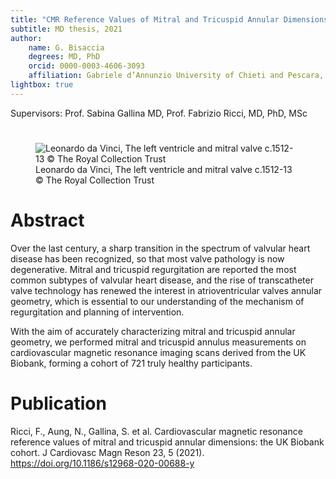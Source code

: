 ```yaml
---
title: "CMR Reference Values of Mitral and Tricuspid Annular Dimensions: the UK BioBank Cohort"
subtitle: MD thesis, 2021
author: 
    name: G. Bisaccia
    degrees: MD, PhD
    orcid: 0000-0003-4606-3093
    affiliation: Gabriele d’Annunzio University of Chieti and Pescara, Italy. Degree with Honours in Medicine and Surgery (2014-2021)
lightbox: true
---
```

Supervisors: Prof. Sabina Gallina MD, Prof. Fabrizio Ricci, MD, PhD, MSc

# 

![Leonardo da Vinci, The left ventricle and mitral valve c.1512-13 © The Royal Collection Trust](images/md/0.jpg)

# Abstract
Over the last century, a sharp transition in the spectrum of valvular heart disease has been recognized, so that most valve pathology is now degenerative. Mitral and tricuspid regurgitation are reported the most common subtypes of valvular heart disease, and the rise of transcatheter valve technology has renewed the interest in atrioventricular valves annular geometry, which is essential to our understanding of the mechanism of regurgitation and planning of intervention. 

With the aim of accurately characterizing mitral and tricuspid annular geometry, we performed mitral and tricuspid annulus measurements on cardiovascular magnetic resonance imaging scans derived from the UK Biobank, forming a cohort of 721 truly healthy participants.

# Publication

Ricci, F., Aung, N., Gallina, S. et al. Cardiovascular magnetic resonance reference values of mitral and tricuspid annular dimensions: the UK Biobank cohort. J Cardiovasc Magn Reson 23, 5 (2021). [https://doi.org/10.1186/s12968-020-00688-y](https://doi.org/10.1186/s12968-020-00688-y)